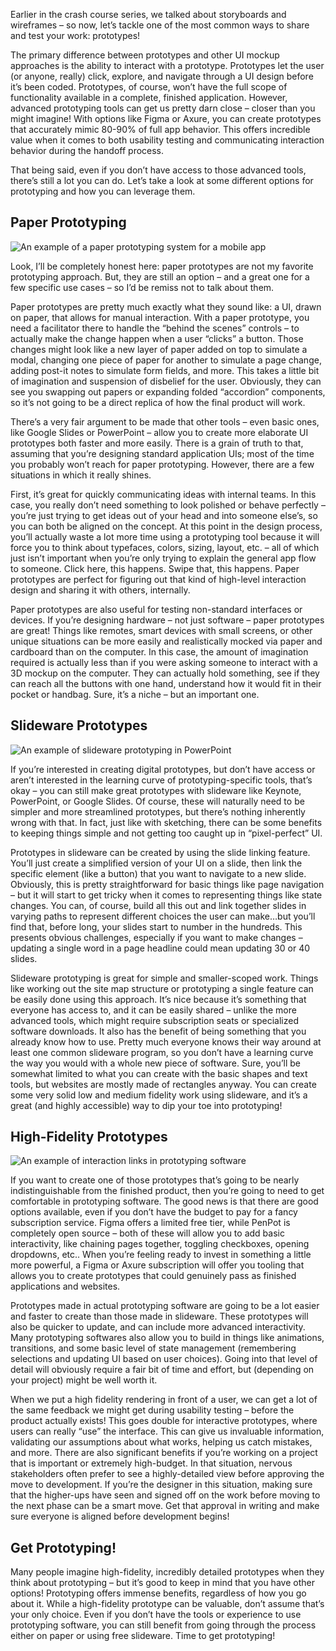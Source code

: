 Earlier in the crash course series, we talked about storyboards and wireframes – so now, let’s tackle one of the most common ways to share and test your work: prototypes! 

The primary difference between prototypes and other UI mockup approaches is the ability to interact with a prototype. Prototypes let the user (or anyone, really) click, explore, and navigate through a UI design before it’s been coded. Prototypes, of course, won’t have the full scope of functionality available in a complete, finished application. However, advanced prototyping tools can get us pretty darn close – closer than you might imagine! With options like Figma or Axure, you can create prototypes that accurately mimic 80-90% of full app behavior. This offers incredible value when it comes to both usability testing and communicating interaction behavior during the handoff process. 

That being said, even if you don’t have access to those advanced tools, there’s still a lot you can do. Let’s take a look at some different options for prototyping and how you can leverage them. 

## Paper Prototyping

![An example of a paper prototyping system for a mobile app](https://d585tldpucybw.cloudfront.net/sfimages/default-source/.net-maui-aiprompt/0_essxur73hdebxt-i.jpg?sfvrsn=72f6177a_2)

Look, I’ll be completely honest here: paper prototypes are not my favorite prototyping approach. But, they are still an option – and a great one for a few specific use cases – so I’d be remiss not to talk about them. 

Paper prototypes are pretty much exactly what they sound like: a UI, drawn on paper, that allows for manual interaction. With a paper prototype, you need a facilitator there to handle the “behind the scenes” controls – to actually make the change happen when a user “clicks” a button. Those changes might look like a new layer of paper added on top to simulate a modal, changing one piece of paper for another to simulate a page change, adding post-it notes to simulate form fields, and more. This takes a little bit of imagination and suspension of disbelief for the user. Obviously, they can see you swapping out papers or expanding folded “accordion” components, so it’s not going to be a direct replica of how the final product will work.

There’s a very fair argument to be made that other tools – even basic ones, like Google Slides or PowerPoint – allow you to create more elaborate UI prototypes both faster and more easily. There is a grain of truth to that, assuming that you’re designing standard application UIs; most of the time you probably won’t reach for paper prototyping. However, there are a few situations in which it really shines. 

First, it’s great for quickly communicating ideas with internal teams. In this case, you really don’t need something to look polished or behave perfectly – you’re just trying to get ideas out of your head and into someone else’s, so you can both be aligned on the concept. At this point in the design process, you’ll actually waste a lot more time using a prototyping tool because it will force you to think about typefaces, colors, sizing, layout, etc. – all of which just isn’t important when you’re only trying to explain the general app flow to someone. Click here, this happens. Swipe that, this happens. Paper prototypes are perfect for figuring out that kind of high-level interaction design and sharing it with others, internally.  

Paper prototypes are also useful for testing non-standard interfaces or devices. If you’re designing hardware – not just software – paper prototypes are great! Things like remotes, smart devices with small screens, or other unique situations can be more easily and realistically mocked via paper and cardboard than on the computer. In this case, the amount of imagination required is actually less than if you were asking someone to interact with a 3D mockup on the computer. They can actually hold something, see if they can reach all the buttons with one hand, understand how it would fit in their pocket or handbag. Sure, it’s a niche – but an important one.  

## Slideware Prototypes

![An example of slideware prototyping in PowerPoint](https://d585tldpucybw.cloudfront.net/sfimages/default-source/.net-maui-aiprompt/maxresdefault.jpg?sfvrsn=d6952bb4_2)

If you’re interested in creating digital prototypes, but don’t have access or aren’t interested in the learning curve of prototyping-specific tools, that’s okay – you can still make great prototypes with slideware like Keynote, PowerPoint, or Google Slides. Of course, these will naturally need to be simpler and more streamlined prototypes, but there’s nothing inherently wrong with that. In fact, just like with sketching, there can be some benefits to keeping things simple and not getting too caught up in “pixel-perfect” UI. 

Prototypes in slideware can be created by using the slide linking feature. You’ll just create a simplified version of your UI on a slide, then link the specific element (like a button) that you want to navigate to a new slide. Obviously, this is pretty straightforward for basic things like page navigation – but it will start to get tricky when it comes to representing things like state changes. You can, of course, build all this out and link together slides in varying paths to represent different choices the user can make…but you’ll find that, before long, your slides start to number in the hundreds. This presents obvious challenges, especially if you want to make changes – updating a single word in a page headline could mean updating 30 or 40 slides. 

Slideware prototyping is great for simple and smaller-scoped work. Things like working out the site map structure or prototyping a single feature can be easily done using this approach. It’s nice because it’s something that everyone has access to, and it can be easily shared – unlike the more advanced tools, which might require subscription seats or specialized software downloads. It also has the benefit of being something that you already know how to use. Pretty much everyone knows their way around at least one common slideware program, so you don’t have a learning curve the way you would with a whole new piece of software. Sure, you’ll be somewhat limited to what you can create with the basic shapes and text tools, but websites are mostly made of rectangles anyway. You can create some very solid low and medium fidelity work using slideware, and it’s a great (and highly accessible) way to dip your toe into prototyping! 

## High-Fidelity Prototypes

![An example of interaction links in prototyping software](https://d585tldpucybw.cloudfront.net/sfimages/default-source/.net-maui-aiprompt/7c3596c81f130ce97e5bff6d995959332010d14d.jpg?sfvrsn=c458a8c9_2)

If you want to create one of those prototypes that’s going to be nearly indistinguishable from the finished product, then you’re going to need to get comfortable in prototyping software. The good news is that there are good options available, even if you don’t have the budget to pay for a fancy subscription service. Figma offers a limited free tier, while PenPot is completely open source – both of these will allow you to add basic interactivity, like chaining pages together, toggling checkboxes, opening dropdowns, etc.. When you’re feeling ready to invest in something a little more powerful, a Figma or Axure subscription will offer you tooling that allows you to create prototypes that could genuinely pass as finished applications and websites.

Prototypes made in actual prototyping software are going to be a lot easier and faster to create than those made in slideware. These prototypes will also be quicker to update, and can include more advanced interactivity. Many prototyping softwares also allow you to build in things like animations, transitions, and some basic level of state management (remembering selections and updating UI based on user choices). Going into that level of detail will obviously require a fair bit of time and effort, but (depending on your project) might be well worth it. 

When we put a high fidelity rendering in front of a user, we can get a lot of the same feedback we might get during usability testing – before the product actually exists! This goes double for interactive prototypes, where users can really “use” the interface. This can give us invaluable information, validating our assumptions about what works, helping us catch mistakes, and more. There are also significant benefits if you’re working on a project that is important or extremely high-budget. In that situation, nervous stakeholders often prefer to see a highly-detailed view before approving the move to development. If you’re the designer in this situation, making sure that the higher-ups have seen and signed off on the work before moving to the next phase can be a smart move. Get that approval in writing and make sure everyone is aligned before development begins! 

## Get Prototyping!

Many people imagine high-fidelity, incredibly detailed prototypes when they think about prototyping – but it’s good to keep in mind that you have other options! Prototyping offers immense benefits, regardless of how you go about it. While a high-fidelity prototype can be valuable, don’t assume that’s your only choice. Even if you don’t have the tools or experience to use prototyping software, you can still benefit from going through the process either on paper or using free slideware. Time to get prototyping!